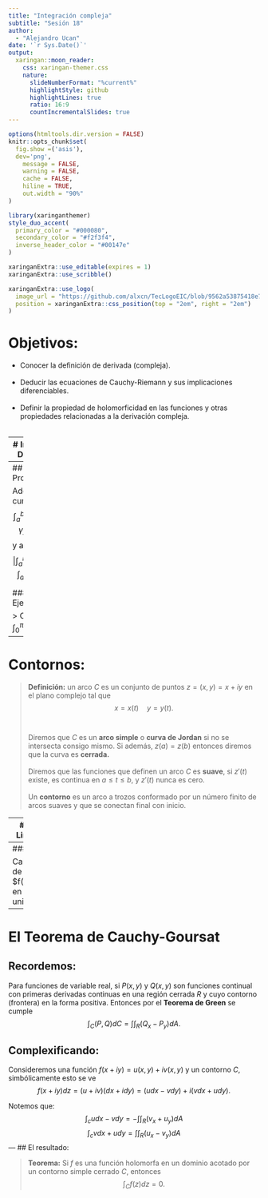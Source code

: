 ```yaml
---
title: "Integración compleja"
subtitle: "Sesión 18"
author: 
  - "Alejandro Ucan"
date: '`r Sys.Date()`'
output:
  xaringan::moon_reader:
    css: xaringan-themer.css
    nature:
      slideNumberFormat: "%current%"
      highlightStyle: github
      highlightLines: true
      ratio: 16:9
      countIncrementalSlides: true
---
```


```r
options(htmltools.dir.version = FALSE)
knitr::opts_chunk$set(
  fig.show =('asis'),
  dev='png',
	message = FALSE,
	warning = FALSE,
	cache = FALSE,
	hiline = TRUE,
	out.width = "90%"
)
```

```r
library(xaringanthemer)
style_duo_accent(
  primary_color = "#000080",
  secondary_color = "#f2f3f4",
  inverse_header_color = "#00147e"
)
```

```r
xaringanExtra::use_editable(expires = 1)
xaringanExtra::use_scribble()
```

```r
xaringanExtra::use_logo(
  image_url = "https://github.com/alxcn/TecLogoEIC/blob/9562a53875418e749a296c85808a19c85fc4be74/IngenieriaCiencias_Horizontal_RGB.png",
  position = xaringanExtra::css_position(top = "2em", right = "2em")
)
```
# Objetivos:

 * Conocer la definición de derivada (compleja). <br/><br/>
 * Deducir las ecuaciones de Cauchy-Riemann y sus implicaciones diferenciables. <br/><br/>
 * Definir la propiedad de holomorficidad en las funciones y otras propiedades relacionadas a la derivación compleja. <br/><br/>

---
# Integrales Definidas

> Consideremos una función compleja de variable real, es decir, una función $$f(t):U(t)+iV(t),\quad a\leq t\leq b,$$ además pediremos que $U$ y $V$ sean funciones continuas a trozos. Podemos definir la integral definida de $f$ de $a$ a a $b$ como: $$\int_a^b f(t)dt=\int_a^bU(t)dt+i\int_a^bV(t)dt.$$

---
## Propiedades

Además cumple que $$\int_a^b\gamma f(t)dt=\gamma \int_a^b f(t)dt$$ y además $$\left| \int_a^b f(t)dt\right|\leq \int_a^b |f(t)|dt.$$ 

### Ejemplo: 

> Calcule: $\int_0^{\pi/4}e^{it}dt,$


---
# Contornos:

> __Definición:__ un arco $C$ es un conjunto de puntos $z=(x,y)=x+iy$ en el plano complejo tal que $$x=x(t)\quad y=y(t).$$ <br/><br/> Diremos que $C$ es un __arco simple__ o __curva de Jordan__ si no se intersecta consigo mismo. Si además, $z(a)=z(b)$ entonces diremos que la curva es __cerrada.__
<br/><br/> 
Diremos que las funciones que definen un arco $C$ es __suave__, si $z'(t)$ existe, es continua en $a\leq t\leq b,$ y $z'(t)$ nunca es cero. <br/><br/>
Un __contorno__ es un arco a trozos conformado por un número finito de arcos suaves y que se conectan final con inicio. 

---
# Integrales de Linea (compleja)

> Consideremos un contorno $C$ _parametrizada_ por la ecuación $z(t)=x(t)+iy(t)$ con $a\leq t\leq b.$ Para una función $f(z)=u(x,y)+iv(x,y),$ notemos que $$f(z(t))=u(x(t),y(t))+iv(x(t),y(t))\quad \mbox{es continua a trozos.}$$ Entonces definimos la integral de línea de $f$ en el contorno $C$ cómo $$\int_C f(z)dz=\int_a^b f[z(t)]z'(t)dt.$$

### Ejemplo: 

Calculemos $\int_{C_1}z^2dz$ donde $C_1$ es el segmento de línea que une $z=0$ con $z=2+i.$ Calculemos $\int_{C_2}z^2dz$ donde $C_2$ es el contorno que une $z=0$ con $z=2$ y $z=2$ con $z=2+i.$

---
### Ejemplo:

Calcule la integral de $f(z)=\overline{z}$ en el circulo unitario.

---
# El Teorema de Cauchy-Goursat

## Recordemos: 

Para funciones de variable real, si $P(x,y)$ y $Q(x,y)$ son funciones continual con primeras derivadas continuas en una región cerrada $R$ y cuyo contorno (frontera) en la forma positiva. Entonces por el __Teorema de Green__ se cumple $$\int_C (P,Q)dC=\int\int_R (Q_x-P_y)dA.$$

## Complexificando:

Consideremos una función $f(x+iy)=u(x,y)+iv(x,y)$ y un contorno $C,$ simbólicamente esto se ve $$f(x+iy)dz=(u+iv)(dx+idy)=(udx-vdy)+i(vdx+udy).$$

Notemos que:
$$\int_c udx-vdy=-\int\int_R (v_x+u_y)dA$$
$$\int_c vdx+udy=\int\int_R (u_x-v_y)dA$$
---
## El resultado:

> __Teorema:__ Si $f$ es una función holomorfa en un dominio acotado por un contorno simple cerrado $C,$ entonces $$\int_C f(z)dz=0.$$
